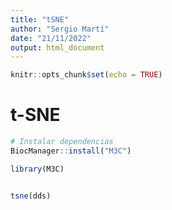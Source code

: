 ```yaml
---
title: "tSNE"
author: "Sergio Martí"
date: "21/11/2022"
output: html_document
---
```


```r
knitr::opts_chunk$set(echo = TRUE)
```

# t-SNE

```r
# Instalar dependencias
BiocManager::install("M3C")

library(M3C)


tsne(dds)
```


